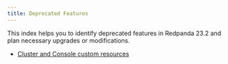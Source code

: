 ```yaml
---
title: Deprecated Features
---
```


<head>
    <meta name="title" content="Deprecated Features"/>
    <meta name="description" content="This index helps you to identify deprecated features in Redpanda 23.2 and plan necessary upgrades or modifications."/>
</head>

This index helps you to identify deprecated features in Redpanda 23.2 and plan necessary upgrades or modifications.

- [Cluster and Console custom resources](./cluster-resource)
